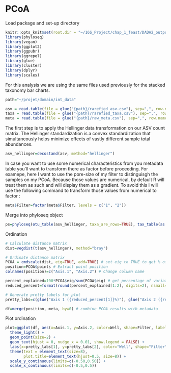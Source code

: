 # PCoA 

Load package and set-up directory 
```r
knitr::opts_knit$set(root.dir = "~/16S_Project/chap_1_feast/DADA2_output/")
library(phyloseq)
library(vegan)
library(ggplot2)
library(ggpubr)
library(ggrepel)
library(glue)
library(cluster)
library(dplyr)
library(scales)
``` 

For this analysis we are using the same files used previously for the stacked taxonomy bar charts. 

```r
path="~/projet/domain/int_data"

asv = read.table(file = glue("{path}/rarefied_asv.csv"), sep=",", row.names=1, header=TRUE, check.names=FALSE) 
taxa = read.table(file = glue("{path}/rarefied_taxa.csv"), sep=",", row.names=1, header=TRUE) 
meta = read.table(file = glue("{path}/raw_meta.csv"), sep=",", row.names=1, header=TRUE) 
``` 

The first step is to apply the Hellinger data transformation on our ASV count matrix. The Hellinger standardization is a convex standardization that simultaneously helps minimize effects of vastly different sample total abundances. 

```r
asv_hellinger=decostand(asv, method="hellinger")
```

In case you want to use some numerical characteristics from you metadata table you'll want to transform there as factor before proceeding. For examepe, here I want to use the pore-size of my filter to distinguisgh the samples on my PCoA. Because those values are numerical, by default R will treat them as such and will display them as a gradient. To avoid this I will use the following command to transform those values from numerical to factor : 

```r
meta$Filter=factor(meta$Filter, levels = c("1", "2"))
```

Merge into phyloseq object 
```r
ps=phyloseq(otu_table(asv_hellinger, taxa_are_rows=TRUE), tax_table(as.matrix(taxa)), sample_data(meta2))
```

Ordination
```r
# Calculate distance matrix 
dist=vegdist(t(asv_hellinger), method="bray")

# Ordinate distance matrix 
PCOA = cmdscale(dist, eig=TRUE, add=TRUE) # set eig to TRUE to get % of variance for each axis and correct negative eig values with add=TRUE
position=PCOA$points # Extract point position 
colnames(position)=c("Axis.1", "Axis.2") # Change column name 

percent_explained=100*PCOA$eig/sum(PCOA$eig) # get percentage of variation explained by each axis 
reduced_percent=format(round(percent_explained[1:2], digits=2), nsmall=1, trim=TRUE) # reduce number of digits

# Generate pretty labels for plot 
pretty_labs=c(glue("Axis 1 ({reduced_percent[1]}%)"), glue("Axis 2 ({reduced_percent[2]}%)")) # modify the percentage (only 2 digits after comma and show at least one digit)

df=merge(position, meta, by=0) # combine PCOA results with metadata 

```
Plot ordination
```r
plot=ggplot(df, aes(x=Axis.1, y=Axis.2, color=Well, shape=Filter, label=Sample)) + 
  theme_light() +
  geom_point(size=2) + 
  geom_text(hjust = 0, nudge_x = 0.01, show.legend = FALSE) + 
  labs(x=pretty_labs[1], y=pretty_labs[2], color="Well", shape="Filter", title="PCoA") + 
  theme(text = element_text(size=8), 
        plot.title=element_text(hjust=0.5, size=8)) + 
  scale_y_continuous(limits=c(-0.50,0.50)) +
  scale_x_continuous(limits=c(-0.5,0.5)) 
``` 
